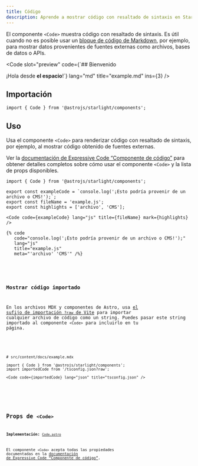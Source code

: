 ```yaml
---
title: Código
description: Aprende a mostrar código con resaltado de sintaxis en Starlight sin bloques de código de Markdown.
---
```



El componente `<Code>` muestra código con resaltado de sintaxis.
Es útil cuando no es posible usar un [bloque de código de Markdown](/es/guides/authoring-content/#bloques-de-código), por ejemplo, para mostrar datos provenientes de fuentes externas como archivos, bases de datos o APIs.


<Preview>

<Code
	slot="preview"
	code={`## Bienvenido

¡Hola desde **el espacio**!`}
lang="md"
title="example.md"
ins={3}
/>

</Preview>

## Importación

```tsx
import { Code } from '@astrojs/starlight/components';
```

## Uso

Usa el componente `<Code>` para renderizar código con resaltado de sintaxis, por ejemplo, al mostrar código obtenido de fuentes externas.

Ver la [documentación de Expressive Code “Componente de código”](https://expressive-code.com/key-features/code-component/) para obtener detalles completos sobre cómo usar el componente `<Code>` y la lista de props disponibles.

<Preview>

```mdx
import { Code } from '@astrojs/starlight/components';

export const exampleCode = `console.log('¡Esto podría provenir de un archivo o CMS!');`;
export const fileName = 'example.js';
export const highlights = ['archivo', 'CMS'];

<Code code={exampleCode} lang="js" title={fileName} mark={highlights} />
```

<Fragment slot="markdoc">

```markdoc
{% code
   code="console.log('¡Esto podría provenir de un archivo o CMS!');"
   lang="js"
   title="example.js"
   meta="'archivo' 'CMS'" /%}
```

</Fragment>


<Code
	slot="preview"
	code={exampleCode}
	lang="js"
	title={fileName}
	mark={highlights}
/>

</Preview>

### Mostrar código importado

En los archivos MDX y componentes de Astro, usa [el sufijo de importación `?raw` de Vite](https://es.vite.dev/guide/assets#importar-recursos-como-cadenas-de-texto) para importar cualquier archivo de código como un string.
Puedes pasar este string importado al componente `<Code>` para incluirlo en tu página.

<Preview>

```mdx "?raw"
# src/content/docs/example.mdx

import { Code } from '@astrojs/starlight/components';
import importedCode from '/tsconfig.json?raw';

<Code code={importedCode} lang="json" title="tsconfig.json" />
```


<Code slot="preview" code={importedCode} lang="json" title="tsconfig.json" />

</Preview>

## Props de `<Code>`

**Implementación:** [`Code.astro`](https://github.com/expressive-code/expressive-code/blob/main/packages/astro-expressive-code/components/Code.astro)

El componente `<Code>` acepta todas las propiedades documentadas en la [documentación de Expressive Code “Componente de código”](https://expressive-code.com/key-features/code-component/#available-props).
